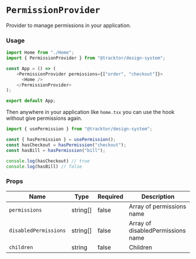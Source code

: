 
<Meta title="Provider/PermissionProvider"/>

# `PermissionProvider`

Provider to manage permissions in your application.

### Usage


```typescript jsx
import Home from "./Home";
import { PermissionProvider } from "@tracktor/design-system";

const App = () => (
    <PermissionProvider permissions={["order", "checkout"]}>
      <Home />
    </PermissionProvider>
);

export default App;
```

Then anywhere in your application like `home.tsx` you can use the hook without give permissions again.

```typescript jsx
import { usePermission } from "@tracktor/design-system";

const { hasPermission } = usePermission();
const hasCheckout = hasPermission("checkout");
const hasBill = hasPermission("bill");

console.log(hasCheckout) // true
console.log(hasBill) // false
```

### Props

| Name                  | Type     | Required | Description                       |
|-----------------------|----------|----------|-----------------------------------|
| `permissions`         | string[] | false    | Array of permissions name         |
| `disabledPermissions` | string[] | false    | Array of disabledPermissions name |
| `children`            | string   | false    | Children                          |
